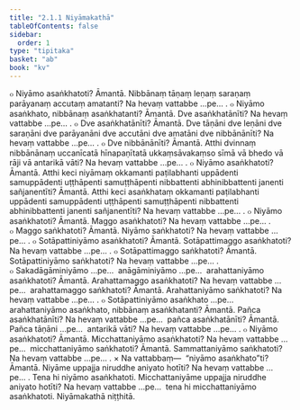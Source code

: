 ```yaml
---
title: "2.1.1 Niyāmakathā"
tableOfContents: false
sidebar:
  order: 1
type: "tipitaka"
basket: "ab"
book: "kv"
---
```



<DynamicBreadcrumb />

<Division number="445" book="kv" bookNo="32" page="239">

<Paragraph number="1538" book="kv">
๐ Niyāmo asaṅkhatoti? Āmantā. Nibbānaṃ tāṇaṃ leṇaṃ saraṇaṃ parāyanaṃ accutaṃ amatanti? Na hevaṃ vattabbe …pe… .
</Paragraph>

<Paragraph number="1539" book="kv">
๐ Niyāmo asaṅkhato, nibbānaṃ asaṅkhatanti? Āmantā. Dve asaṅkhatānīti? Na hevaṃ vattabbe …pe… .
</Paragraph>

<Paragraph number="1540" book="kv">
๐ Dve asaṅkhatānīti? Āmantā. Dve tāṇāni dve leṇāni dve saraṇāni dve parāyanāni dve accutāni dve amatāni dve nibbānānīti? Na hevaṃ vattabbe …pe… .
</Paragraph>

<Paragraph number="1541" book="kv">
๐ Dve nibbānānīti? Āmantā. Atthi dvinnaṃ nibbānānaṃ uccanīcatā hīnapaṇītatā ukkaṃsāvakaṃso sīmā vā bhedo vā rāji vā antarikā vāti? Na hevaṃ vattabbe …pe… .
</Paragraph>

<Paragraph number="1542" book="kv">
๐ Niyāmo asaṅkhatoti? Āmantā. Atthi keci niyāmaṃ okkamanti paṭilabhanti uppādenti samuppādenti uṭṭhāpenti samuṭṭhāpenti nibbattenti abhinibbattenti janenti sañjanentīti? Āmantā. Atthi keci asaṅkhataṃ okkamanti paṭilabhanti uppādenti samuppādenti uṭṭhāpenti samuṭṭhāpenti nibbattenti abhinibbattenti janenti sañjanentīti? Na hevaṃ vattabbe …pe… .
</Paragraph>

</Division>
<Division number="446" book="kv" bookNo="32" page="239">

<Paragraph number="1543" book="kv">
๐ Niyāmo asaṅkhatoti? Āmantā. Maggo asaṅkhatoti? Na hevaṃ vattabbe …pe… .
</Paragraph>

<Paragraph number="1544" book="kv">
๐ Maggo saṅkhatoti? Āmantā. Niyāmo saṅkhatoti? Na hevaṃ vattabbe …pe… .
</Paragraph>

<Paragraph number="1545" book="kv">
๐ Sotāpattiniyāmo asaṅkhatoti? Āmantā. Sotāpattimaggo asaṅkhatoti? Na hevaṃ vattabbe …pe… .
</Paragraph>

<Paragraph number="1546" book="kv">
๐ Sotāpattimaggo saṅkhatoti? Āmantā. Sotāpattiniyāmo saṅkhatoti? Na hevaṃ vattabbe …pe… .
</Paragraph>

<Paragraph number="1547" book="kv">
๐ Sakadāgāminiyāmo …pe…  anāgāminiyāmo …pe…  arahattaniyāmo asaṅkhatoti? Āmantā. Arahattamaggo asaṅkhatoti? Na hevaṃ vattabbe …pe…  arahattamaggo saṅkhatoti? Āmantā. Arahattaniyāmo saṅkhatoti? Na hevaṃ vattabbe …pe… .
</Paragraph>

<Paragraph number="1548" book="kv">
๐ Sotāpattiniyāmo asaṅkhato …pe…  arahattaniyāmo asaṅkhato, nibbānaṃ asaṅkhatanti? Āmantā. Pañca asaṅkhatānīti? Na hevaṃ vattabbe …pe…  pañca asaṅkhatānīti? Āmantā. Pañca tāṇāni …pe…  antarikā vāti? Na hevaṃ vattabbe …pe… .
</Paragraph>

<Paragraph number="1549" book="kv">
๐ Niyāmo asaṅkhatoti? Āmantā. Micchattaniyāmo asaṅkhatoti? Na hevaṃ vattabbe …pe…  micchattaniyāmo saṅkhatoti? Āmantā. Sammattaniyāmo saṅkhatoti? Na hevaṃ vattabbe …pe… .
</Paragraph>

</Division>
<Division number="447" book="kv" bookNo="32" page="240">

<Paragraph number="1550" book="kv">
× Na vattabbaṃ—  “niyāmo asaṅkhato”ti? Āmantā. Niyāme uppajja niruddhe aniyato hotīti? Na hevaṃ vattabbe …pe… . Tena hi niyāmo asaṅkhatoti. Micchattaniyāme uppajja niruddhe aniyato hotīti? Na hevaṃ vattabbe …pe…  tena hi micchattaniyāmo asaṅkhatoti.

</Paragraph>
</Division>

<Paragraph number="1551" type="center" book="kv">
Niyāmakathā niṭṭhitā.
</Paragraph>
